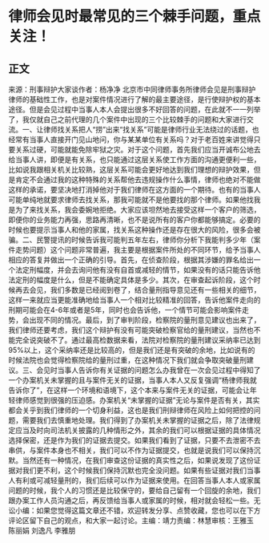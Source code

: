 # 律师会见时最常见的三个棘手问题，重点关注！
## 正文
来源：刑事辩护大家谈作者：杨净净 北京市中同律师事务所律师会见是刑事辩护律师的基础性工作，也是对案件情况进行了解的最主要途径，是行使辩护权的基本途径。但是会见过程中当事人本人会提出很多不好回答的问题，在此就不一一列举了，我仅就自己之前代理的几个案件中出现的三个比较棘手的问题和大家进行交流。一、让律师找关系把人“捞”出来“找关系”可能是律师行业无法绕过的话题，也经常有当事人直接开门见山地问，你与某某单位有关系吗？对于老百姓来讲觉得只要关系过硬，可能就能免除牢狱之灾。对于这个问题，首先我们应当开诚布公地去给当事人讲，即便是有关系，也只能通过这层关系使工作方面的沟通更便利一些，比如说我跟相关机关比较熟，这层关系可能会更好地达到我们理想的辩护效果，但是肯定不会通过我的这种特殊的关系帮他去违规操作什么事情，律师也绝对不能做这样的承诺，要坚决地打消掉他对于我们律师在这方面的一个期待。也有的当事人可能单纯地就要求律师去找关系，那我可能就不是他要找的那个律师。如果他找我是为了来找关系，我会委婉地拒绝。大家应该坦然地去接受这样一个客户的筛选，即便你的业务能力再强，思路再清晰，也不是说所有的客户你都能够搞定。必要的时候也要提示当事人和他的家属，找关系这种操作还是存在很大的风险，很多会被骗。二、民警提讯的时候告诉我可能判五年左右，律师你分析下我能判多少年（案件走势问题）这个问题非常普遍，我主要是根据案件所处的不同环节，给予当事人相应的答复并做出一个正确的引导。首先，在侦查阶段，根据其涉嫌的罪名给出一个法定刑幅度，并会去询问他有没有自首或减轻的情节，如果没有的话只能告诉他法定刑的幅度是什么，但是不能确定具体是多少。其次，在审查起诉阶段，这个时候再去会见，我们多数是已经阅到卷了，结合量刑指导意见还有一些相关的细节，这样一来就应当更能准确地给当事人一个相对比较精准的回答，告诉他案件走向的刑期可能会在4-6年或者是5年，同时也会告诉他，一个情节可能会影响案件走势，会出现不同的情况。最后，到了审判阶段，检察院的量刑意见建议也出来了，我们律师还要考虑，我们这个辩护有没有可能突破检察官给的量刑建议，当然也不能完全说突破不了。通过最高检数据来看，法院对检察院的量刑建议采纳率已达到95%以上，这个采纳率还是比较高的，但是我们还是有突破的余地，比如说有的时候法院也会觉得检察院给的量刑过重，在这种情况下我们就会争取突破量刑建议。三、会见时当事人告诉你有关证据的问题怎么办我曾在一次会见过程中得知了一个办案机关未掌握的且与案件无关的证据，当事人本人又反复强调“杨律师我就告诉你了”，在这样一个环境和语境下，这个本来与案件无关的证据，可能会让年轻律师感觉到很强的压迫感。办案机关“未掌握的证据”无论与案件是否有关，其实都会关乎到我们律师的一个切身利益，这也是我们刑辩律师在风险上如何把控的问题，需要我们去慎重地处理。我们得到了办案机关未掌握的证据之后，除了法律规定应当及时向司法机关披露的几种情形之外，其余的我们可以根据证据的具体情况选择保密，还是作为我们的证据去提交。如果我们看到了证据，只要不去泄密不去串供，与案件本身也不相关，我们可以不作为证据提交，也就是说我们可以保持沉默。当然还有一种情况，在我们审查这份证据的真实性之后，如果说发现了这份证据对我们更不利，这个时候我们保持沉默也完全没问题。如果有些证据对我们当事人有利或可减轻量刑的，我们后续可以作为证据来使用。在回答当事人本人或家属问题的时候，我个人的习惯还是比较保守的，要给自己留有一个回旋的余地，我们跟办案工作人员沟通之后，再反馈给当事人或家属的时候，相对就会轻松一些。无讼小编：如果您觉得这篇文章还不错，欢迎转发分享、点赞收藏，您也可以在下方评论区留下自己的观点，和大家一起讨论。主编：靖力责编：林慧审核：王雅玉 陈丽娟 刘逸凡 李雅朋